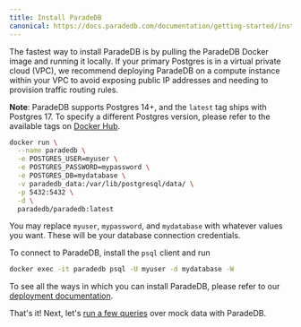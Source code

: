 ```yaml
---
title: Install ParadeDB
canonical: https://docs.paradedb.com/documentation/getting-started/install
---
```


The fastest way to install ParadeDB is by pulling the ParadeDB Docker image and running it locally. If
your primary Postgres is in a virtual private cloud (VPC), we recommend deploying ParadeDB on a compute
instance within your VPC to avoid exposing public IP addresses and needing to provision traffic routing
rules.

**Note**: ParadeDB supports Postgres 14+, and the `latest` tag ships with Postgres 17. To specify a different Postgres version, please refer to the available tags on [Docker Hub](https://hub.docker.com/r/paradedb/paradedb/tags).

```bash
docker run \
  --name paradedb \
  -e POSTGRES_USER=myuser \
  -e POSTGRES_PASSWORD=mypassword \
  -e POSTGRES_DB=mydatabase \
  -v paradedb_data:/var/lib/postgresql/data/ \
  -p 5432:5432 \
  -d \
  paradedb/paradedb:latest
```

You may replace `myuser`, `mypassword`, and `mydatabase` with whatever values you want. These will be your database
connection credentials.

To connect to ParadeDB, install the `psql` client and run

```bash
docker exec -it paradedb psql -U myuser -d mydatabase -W
```

To see all the ways in which you can install ParadeDB, please refer to our [deployment documentation](/deploy).

That's it! Next, let's [run a few queries](/documentation/getting-started/quickstart) over mock data with ParadeDB.
